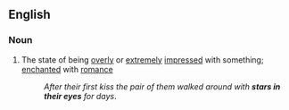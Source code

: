 ==English==

===Noun===
{{en-noun|sg=[[stars]] [[in]] [[one's]] [[eyes]]|-}}

# {{idiom|figurative}} The state of being [[overly]] or [[extremely]] [[impressed]] with something; [[enchanted]] with [[romance]]
#: ''After their first kiss the pair of them walked around with '''stars in their eyes''' for days''.